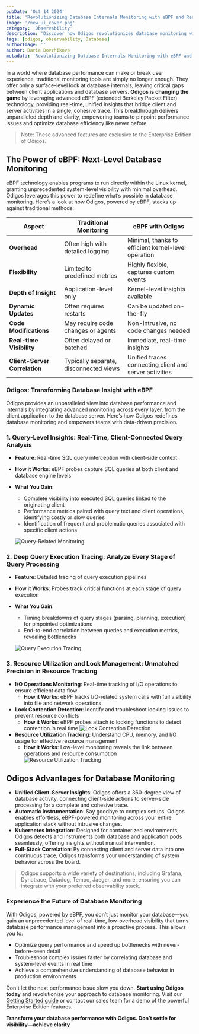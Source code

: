 ```yaml
---
pubDate: 'Oct 14 2024'
title: 'Revolutionizing Database Internals Monitoring with eBPF and Real-Time Insights'
image: '/new_ui_cover.png'
category: 'Observability'
description: 'Discover how Odigos revolutionizes database monitoring with eBPF technology. Gain real-time insights into MySQL and PostgreSQL performance by connecting client and server activities in a single trace. Optimize queries, troubleshoot issues, and enhance database efficiency with minimal overhead. Experience the future of observability with Odigos`s innovative eBPF-powered monitoring solution.'
tags: [odigos, observability, Database]
authorImage: ''
author: Daria Dovzhikova
metadata: 'Revolutionizing Database Internals Monitoring with eBPF and Real-Time Insights'
---
```


In a world where database performance can make or break user experience, traditional monitoring tools are simply no longer enough. They offer only a surface-level look at database internals, leaving critical gaps between client applications and database servers. **Odigos is changing the game** by leveraging advanced eBPF (extended Berkeley Packet Filter) technology, providing real-time, unified insights that bridge client and server activities in a single, cohesive trace. This breakthrough delivers unparalleled depth and clarity, empowering teams to pinpoint performance issues and optimize database efficiency like never before.

> Note: These advanced features are exclusive to the Enterprise Edition of Odigos.

## The Power of eBPF: Next-Level Database Monitoring

eBPF technology enables programs to run directly within the Linux kernel, granting unprecedented system-level visibility with minimal overhead. Odigos leverages this power to redefine what’s possible in database monitoring. Here’s a look at how Odigos, powered by eBPF, stacks up against traditional methods:

| **Aspect**                    | **Traditional Monitoring**             | **eBPF with Odigos**                                   |
| ----------------------------- | -------------------------------------- | ------------------------------------------------------ |
| **Overhead**                  | Often high with detailed logging       | Minimal, thanks to efficient kernel-level operation    |
| **Flexibility**               | Limited to predefined metrics          | Highly flexible, captures custom events                |
| **Depth of Insight**          | Application-level only                 | Kernel-level insights available                        |
| **Dynamic Updates**           | Often requires restarts                | Can be updated on-the-fly                              |
| **Code Modifications**        | May require code changes or agents     | Non-intrusive, no code changes needed                  |
| **Real-time Visibility**      | Often delayed or batched               | Immediate, real-time insights                          |
| **Client-Server Correlation** | Typically separate, disconnected views | Unified traces connecting client and server activities |

### Odigos: Transforming Database Insight with eBPF

Odigos provides an unparalleled view into database performance and internals by integrating advanced monitoring across every layer, from the client application to the database server. Here’s how Odigos redefines database monitoring and empowers teams with data-driven precision.

### 1. **Query-Level Insights**: Real-Time, Client-Connected Query Analysis

- **Feature**: Real-time SQL query interception with client-side context
- **How it Works**: eBPF probes capture SQL queries at both client and database engine levels
- **What You Gain**:
    - Complete visibility into executed SQL queries linked to the originating client
    - Performance metrics paired with query text and client operations, identifying costly or slow queries
    - Identification of frequent and problematic queries associated with specific client actions

  ![Query-Related Monitoring](/images/blog/database-internals/query-related-monitoring.png)

### 2. **Deep Query Execution Tracing**: Analyze Every Stage of Query Processing

- **Feature**: Detailed tracing of query execution pipelines
- **How it Works**: Probes track critical functions at each stage of query execution
- **What You Gain**:
    - Timing breakdowns of query stages (parsing, planning, execution) for pinpointed optimizations
    - End-to-end correlation between queries and execution metrics, revealing bottlenecks
       
  ![Query Execution Tracing](/images/blog/database-internals/query-execution-tracing.png)


### 3. **Resource Utilization and Lock Management**: Unmatched Precision in Resource Tracking

- **I/O Operations Monitoring**: Real-time tracking of I/O operations to ensure efficient data flow
    - **How it Works**: eBPF tracks I/O-related system calls with full visibility into file and network operations
- **Lock Contention Detection**: Identify and troubleshoot locking issues to prevent resource conflicts
    - **How it Works**: eBPF probes attach to locking functions to detect contention in real time
    ![Lock Contention Detection](/images/blog/database-internals/lock-contention-detection.png)
- **Resource Utilization Tracking**: Understand CPU, memory, and I/O usage for effective resource management
    - **How it Works**: Low-level monitoring reveals the link between operations and resource consumption
    ![Resource Utilization Tracking](/images/blog/database-internals/resource-utilization-tracking.png)

## Odigos Advantages for Database Monitoring

- **Unified Client-Server Insights**: Odigos offers a 360-degree view of database activity, connecting client-side actions to server-side processing for a complete and cohesive trace.
- **Automatic Instrumentation**: Say goodbye to complex setups. Odigos enables effortless, eBPF-powered monitoring across your entire application stack without intrusive changes.
- **Kubernetes Integration**: Designed for containerized environments, Odigos detects and instruments both database and application pods seamlessly, offering insights without manual intervention.
- **Full-Stack Correlation**: By connecting client and server data into one continuous trace, Odigos transforms your understanding of system behavior across the board.

> Odigos supports a wide variety of destinations, including Grafana, Dynatrace, Datadog, Tempo, Jaeger, and more, ensuring you can integrate with your preferred observability stack.

### Experience the Future of Database Monitoring

With Odigos, powered by eBPF, you don’t just monitor your database—you gain an unprecedented level of real-time, low-overhead visibility that turns database performance management into a proactive process. This allows you to:

- Optimize query performance and speed up bottlenecks with never-before-seen detail
- Troubleshoot complex issues faster by correlating database and system-level events in real time
- Achieve a comprehensive understanding of database behavior in production environments

Don't let the next performance issue slow you down. **Start using Odigos today** and revolutionize your approach to database monitoring. Visit our [Getting Started guide](https://docs.odigos.io/quickstart/introduction) or contact our sales team for a demo of the powerful Enterprise Edition features.

**Transform your database performance with Odigos. Don’t settle for visibility—achieve clarity**